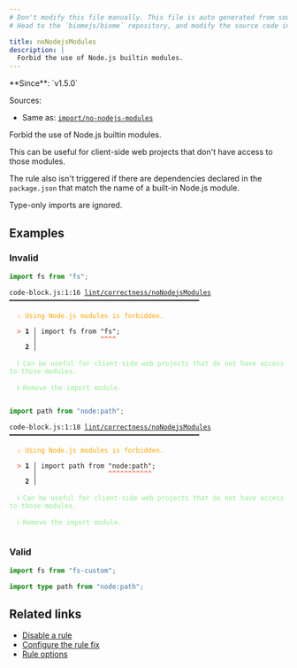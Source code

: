```yaml
---
# Don't modify this file manually. This file is auto generated from source, and you will lose your changes next time the website is built.
# Head to the `biomejs/biome` repository, and modify the source code in there.

title: noNodejsModules
description: |
  Forbid the use of Node.js builtin modules.
---
```


<Tabs>
<TabItem label="JavaScript (and super languages)" icon="seti:javascript">
**Since**: `v1.5.0`

Sources: 
- Same as: <a href="https://github.com/import-js/eslint-plugin-import/blob/main/docs/rules/no-nodejs-modules.md" target="_blank"><code>import/no-nodejs-modules</code></a>

Forbid the use of Node.js builtin modules.

This can be useful for client-side web projects that don't have access to those modules.

The rule also isn't triggered if there are dependencies declared in the `package.json` that match
the name of a built-in Node.js module.

Type-only imports are ignored.

## Examples

### Invalid

```js
import fs from "fs";
```

<pre class="language-text"><code class="language-text">code-block.js:1:16 <a href="https://biomejs.dev/linter/rules/no-nodejs-modules">lint/correctness/noNodejsModules</a> ━━━━━━━━━━━━━━━━━━━━━━━━━━━━━━━━━━━━━━━━━━━━━━━━<br /><br />  <strong><span style="color: Orange;">⚠</span></strong> <span style="color: Orange;">Using Node.js modules is forbidden.</span><br />  <br />  <strong><span style="color: Tomato;">&gt;</span></strong> <strong>1 │ </strong>import fs from &quot;fs&quot;;<br />   <strong>   │ </strong>               <strong><span style="color: Tomato;">^</span></strong><strong><span style="color: Tomato;">^</span></strong><strong><span style="color: Tomato;">^</span></strong><strong><span style="color: Tomato;">^</span></strong><br />    <strong>2 │ </strong><br />  <br />  <strong><span style="color: lightgreen;">ℹ</span></strong> <span style="color: lightgreen;">Can be useful for client-side web projects that do not have access to those modules.</span><br />  <br />  <strong><span style="color: lightgreen;">ℹ</span></strong> <span style="color: lightgreen;">Remove the import module.</span><br />  <br /></code></pre>

```js
import path from "node:path";
```

<pre class="language-text"><code class="language-text">code-block.js:1:18 <a href="https://biomejs.dev/linter/rules/no-nodejs-modules">lint/correctness/noNodejsModules</a> ━━━━━━━━━━━━━━━━━━━━━━━━━━━━━━━━━━━━━━━━━━━━━━━━<br /><br />  <strong><span style="color: Orange;">⚠</span></strong> <span style="color: Orange;">Using Node.js modules is forbidden.</span><br />  <br />  <strong><span style="color: Tomato;">&gt;</span></strong> <strong>1 │ </strong>import path from &quot;node:path&quot;;<br />   <strong>   │ </strong>                 <strong><span style="color: Tomato;">^</span></strong><strong><span style="color: Tomato;">^</span></strong><strong><span style="color: Tomato;">^</span></strong><strong><span style="color: Tomato;">^</span></strong><strong><span style="color: Tomato;">^</span></strong><strong><span style="color: Tomato;">^</span></strong><strong><span style="color: Tomato;">^</span></strong><strong><span style="color: Tomato;">^</span></strong><strong><span style="color: Tomato;">^</span></strong><strong><span style="color: Tomato;">^</span></strong><strong><span style="color: Tomato;">^</span></strong><br />    <strong>2 │ </strong><br />  <br />  <strong><span style="color: lightgreen;">ℹ</span></strong> <span style="color: lightgreen;">Can be useful for client-side web projects that do not have access to those modules.</span><br />  <br />  <strong><span style="color: lightgreen;">ℹ</span></strong> <span style="color: lightgreen;">Remove the import module.</span><br />  <br /></code></pre>

### Valid

```js
import fs from "fs-custom";
```

```ts
import type path from "node:path";
```

## Related links

- [Disable a rule](/linter/#disable-a-lint-rule)
- [Configure the rule fix](/linter#configure-the-rule-fix)
- [Rule options](/linter/#rule-options)

</TabItem>
</Tabs>

